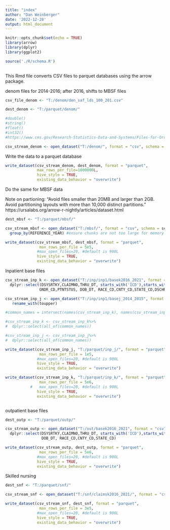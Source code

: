 ```yaml
---
title: "index"
author: "Dan Weinberger"
date: '2022-12-28'
output: html_document
---
```


```r
knitr::opts_chunk$set(echo = TRUE)
library(arrow)
library(dplyr)
library(ggplot2)

source('./R/schema.R')
 
```

This Rmd file converts CSV files to parquet databases using the arrow package. 

denom files for 2014-2016; after 2016, shifts to MBSF files

```r
csv_file_denom <- "T:/denom/den_saf_lds_100_201.csv"

dest_denom <- "T:/parquet/denom/" 

#double()
#string()
#float()
#int32()
#https://www.cms.gov/Research-Statistics-Data-and-Systems/Files-for-Order/LimitedDataSets/Downloads/SAFldsDenomNov2009.pdf

csv_stream_denom <- open_dataset("T:/denom/", format = "csv", schema = sch_denom)
```

Write the data to a parquet database
```r
write_dataset(csv_stream_denom, dest_denom, format = "parquet", 
              max_rows_per_file=1000000L,
              hive_style = TRUE,
              existing_data_behavior = "overwrite")
```

Do the same for MBSF data

Note on partioning: 
"Avoid files smaller than 20MB and larger than 2GB.
Avoid partitioning layouts with more than 10,000 distinct partitions."
https://ursalabs.org/arrow-r-nightly/articles/dataset.html

```r
dest_mbsf <- "T:/parquet/mbsf/" 

csv_stream_mbsf <- open_dataset("T:/mbsf/", format = "csv", schema = sch_dbsf) %>%
  group_by(REFERENCE_YEAR) #ensure chunks are not too large for memory

write_dataset(csv_stream_mbsf, dest_mbsf, format = "parquet", 
               max_rows_per_file = 5e5,
              #max_open_files=20, #default is 900L
              hive_style = TRUE,
              existing_data_behavior = "overwrite")
```

Inpatient base files

```r

csv_stream_inp_k <- open_dataset("T:/inp/inp1/basek2016_2021", format = "csv", schema = sch_inp_basek) %>%
  dplyr::select(DSYSRTKY,CLAIMNO,THRU_DT, starts_with('ICD'),starts_with('PRCDR'), TOT_CHRG,ADMSN_DT,TYPE_ADM,SRC_ADMS,PCCHGAMT,
               GNDR_CD,PTNTSTUS, DOB_DT, RACE_CD,CNTY_CD,STATE_CD,DSCHRGDT, UTIL_DAY, COIN_DAY,PRNCPAL_DGNS_CD)

csv_stream_inp_j <- open_dataset("T:/inp/inp1/basej_2014_2015", format = "csv", schema = sch_inp_basej)  %>%
   rename_with(toupper)

#common_names = intersect(names(csv_stream_inp_k), names(csv_stream_inp_j))

#csv_stream_inp_k <- csv_stream_inp_k%>%
#  dplyr::select(all_of(common_names))

#csv_stream_inp_j <- csv_stream_inp_j%>%
#  dplyr::select(all_of(common_names))

write_dataset(csv_stream_inp_j, "T:/parquet/inp_j/", format = "parquet", 
               max_rows_per_file = 1e5,
              #max_open_files=20, #default is 900L
              hive_style = TRUE,
              existing_data_behavior = "overwrite")

write_dataset(csv_stream_inp_k, "T:/parquet/inp_k/", format = "parquet", 
               max_rows_per_file = 5e6,
           #   max_open_files=20, #default is 900L
              hive_style = TRUE,
              existing_data_behavior = "overwrite")



```

outpatient base files

```r
dest_outp <- "T:/parquet/outp/" 

csv_stream_outp <- open_dataset("T:/out/basek2016_2021", format = "csv", schema = sch_outp_basek)  %>%
  dplyr::select(DSYSRTKY,CLAIMNO,THRU_DT, starts_with('ICD'),starts_with('PRCDR'), TOT_CHRG,PCCHGAMT,
                DOB_DT, RACE_CD,CNTY_CD,STATE_CD)

write_dataset(csv_stream_outp, dest_outp, format = "parquet", 
               max_rows_per_file = 5e6,
              #max_open_files=20, #default is 900L
              hive_style = TRUE,
              existing_data_behavior = "overwrite")
```



Skilled nursing

```r
dest_snf <- "T:/parquet/snf/" 

csv_stream_snf <- open_dataset("T:/snf/claimsk2016_2021/", format = "csv", schema = sch_snf_basek) 

write_dataset(csv_stream_snf, dest_snf, format = "parquet", 
               max_rows_per_file = 3e5,
              #max_open_files=20, #default is 900L
              hive_style = TRUE,
              existing_data_behavior = "overwrite")
```
